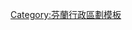{{Navbox
|name = 芬蘭省份
|title = 舊[[芬蘭省份]]
|state    = {{{state|autocollapse}}}
|listclass = hlist
|image = [[Image:Flag of Finland.svg|60px|border|right|link=Flag of Finland]]

|above = 括号内的数字是建省和撤省的年份。

|group1 = 1634&ndash;1775
|list1 = 
* [[圖爾庫-波里省]] {{smaller|(1634)}}
* {{tsl|fi|Uudenmaan ja Hämeen lääni|新地-海梅省}} {{smaller|(1634)}}
* {{tsl|fi|Pohjanmaan lääni|波赫扬马省}} {{smaller|(1634&ndash;1775)}}
* {{tsl|fi|Viipurin ja Savonlinnan lääni|維堡-薩翁林納省}} {{smaller|(1634&ndash;1721)}}
* {{tsl|fi|Käkisalmen lääni|凯基萨尔米省}} {{smaller|(1634&ndash;1721)}}
* {{tsl|fi|Savonlinnan ja Kymenkartanon lääni|萨翁林纳-屈门卡尔塔诺省}} {{smaller|(1721&ndash;1747)}}
* {{tsl|fi|Kymenkartanon ja Savon lääni|屈门卡尔塔诺-萨沃省}} {{smaller|(1747&ndash;1775)}}

|group2 = 1775&ndash;1831
|list2 = 
* 圖爾庫-波里省 {{smaller|(1634)}}
* 新地-海梅省{{smaller|(1634&ndash;1831)}}
* [[瓦薩省]] {{smaller|(1775)}}
* [[奧盧省]] {{smaller|(1775)}}
* {{tsl|fi|Kymenkartanon lääni|屈门卡尔塔诺省}} {{smaller|(1775&ndash;1831)}}
* {{tsl|fi|Savon ja Karjalan lääni|薩沃-卡累利阿省}} {{smaller|(1775&ndash;1831)}}
* [[維堡省]] {{smaller|(1812)}}

|group3 = 1831&ndash;1918
|list3 = 
* 圖爾庫-波里省 {{smaller|(1634)}}
* 瓦薩省 {{smaller|(1775)}}
* 奧盧省 {{smaller|(1775)}}
* 維堡省 {{smaller|(1812)}}
* [[海梅省]] {{smaller|(1831)}}
* [[新地省]] {{smaller|(1831)}}
* [[米凱利省]] {{smaller|(1831)}}
* [[庫奧皮奧省]] {{smaller|(1831)}}

|group4 = 1918&ndash;1997
|list4 = 
* 圖爾庫-波里省 {{smaller|(1634&ndash;1997)}}
* 瓦薩省 {{smaller|(1775&ndash;1997)}}
* 奧盧省 {{smaller|(1775)}}
* 維堡省 {{smaller|(1812&ndash;1945)}}
* 海梅省 {{smaller|(1831&ndash;1997)}}
* 新地省 {{smaller|(1831&ndash;1997)}}
* 米凱利省 {{smaller|(1831&ndash;1997)}}
* 庫奧皮奧省 {{smaller|(1831&ndash;1997)}}
* [[奥兰|奥兰省]] {{smaller|(1918)}}
* [[佩察莫省]] {{smaller|(1921&ndash;1921)}} 
* [[拉普蘭區|拉普蘭省]] {{smaller|(1938)}}
* [[屈米省]] {{smaller|(1945&ndash;1997)}}
* [[中芬蘭省]] {{smaller|(1960&ndash;1997)}}
* [[北卡累利阿省]] {{smaller|(1960&ndash;1997)}}

|group5 = 1997&ndash;2009
|list5 = 
* 奧盧省 {{smaller|(1775&ndash;2009)}}
* 奧蘭省 {{smaller|(1918&ndash;2009)}}
* 拉普蘭省 {{smaller|(1938&ndash;2009)}}
* [[南芬兰省]] {{smaller|(1997&ndash;2009)}}
* [[西芬兰省]] {{smaller|(1997&ndash;2009)}}
* [[東芬兰省]] {{smaller|(1997&ndash;2009)}}
}}<noinclude>
{{collapsible option}}

[[Category:芬蘭行政區劃模板]]
</noinclude>